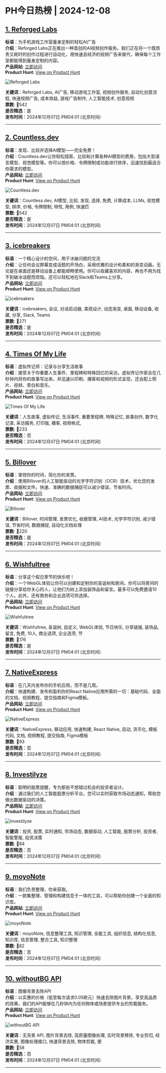 # PH今日热榜 | 2024-12-08  

## [1. Reforged Labs](https://www.producthunt.com/posts/reforged-labs?utm_campaign=producthunt-api&utm_medium=api-v2&utm_source=Application%3A+ph-daily+%28ID%3A+150577%29)  
**标语**：为手机游戏工作室量身定制的轻松AI广告  
**介绍**：Reforged Labs正在推出一种首创的AI视频创作服务。我们正在将一个既昂贵又耗时的创作过程进行自动化，用快速且经济的视频广告来替代，确保每个工作室都能得到量身定制的内容。  
**产品网站**: [立即访问](https://www.producthunt.com/r/UNOZJ7WZ5H4PDZ?utm_campaign=producthunt-api&utm_medium=api-v2&utm_source=Application%3A+ph-daily+%28ID%3A+150577%29)  
**Product Hunt**: [View on Product Hunt](https://www.producthunt.com/posts/reforged-labs?utm_campaign=producthunt-api&utm_medium=api-v2&utm_source=Application%3A+ph-daily+%28ID%3A+150577%29)  

![Reforged Labs](https://ph-files.imgix.net/82e3525e-c15c-4c2f-ae50-3b7daad4e7f4.png?auto=format&fit=crop&frame=1&h=512&w=1024)  

**关键词**：Reforged Labs, AI广告, 移动游戏工作室, 视频创作服务, 自动化创意流程, 快速视频广告, 成本效益, 游戏广告制作, 人工智能技术, 创意视频  
**票数**: 🔺542  
**是否精选**：是  
**发布时间**：2024年12月07日 PM04:01 (北京时间)  

---  

## [2. Countless.dev](https://www.producthunt.com/posts/countless-dev?utm_campaign=producthunt-api&utm_medium=api-v2&utm_source=Application%3A+ph-daily+%28ID%3A+150577%29)  
**标语**：发现、比较并选择AI模型——完全免费！  
**介绍**：Countless.dev让你轻松探索、比较和计算各种AI模型的费用，包括大型语言模型、视觉模型等。你可以按价格、令牌限制或功能进行排序，迅速找到最适合你需求的模型。  
**产品网站**: [立即访问](https://www.producthunt.com/r/YTH6SS3FALNF4X?utm_campaign=producthunt-api&utm_medium=api-v2&utm_source=Application%3A+ph-daily+%28ID%3A+150577%29)  
**Product Hunt**: [View on Product Hunt](https://www.producthunt.com/posts/countless-dev?utm_campaign=producthunt-api&utm_medium=api-v2&utm_source=Application%3A+ph-daily+%28ID%3A+150577%29)  

![Countless.dev](https://ph-files.imgix.net/0c46985b-d2a9-4450-9cad-129937d32e7b.png?auto=format&fit=crop&frame=1&h=512&w=1024)  

**关键词**：Countless.dev, AI模型, 比较, 发现, 选择, 免费, 计算成本, LLMs, 视觉模型, 排序, 价格, 令牌限制, 特性, 用例, 快速匹  
**票数**: 🔺542  
**是否精选**：是  
**发布时间**：2024年12月07日 PM04:01 (北京时间)  

---  

## [3. icebreakers](https://www.producthunt.com/posts/icebreakers-b45694ac-4bea-4ec9-870f-67a447107f26?utm_campaign=producthunt-api&utm_medium=api-v2&utm_source=Application%3A+ph-daily+%28ID%3A+150577%29)  
**标语**：一个精心设计的空间，用于冰破问题的交流  
**介绍**：让任何会议屏幕变成话题的开场白，采用优雅的设计和柔和的渐变动画。无论是在桌面还是移动设备上都能顺畅使用。你可以收藏喜欢的内容，再也不用为找不到破冰话题而烦恼。还可以轻松地在Slack和Teams上分享。  
**产品网站**: [立即访问](https://www.producthunt.com/r/GBLEBLHBVKZLTG?utm_campaign=producthunt-api&utm_medium=api-v2&utm_source=Application%3A+ph-daily+%28ID%3A+150577%29)  
**Product Hunt**: [View on Product Hunt](https://www.producthunt.com/posts/icebreakers-b45694ac-4bea-4ec9-870f-67a447107f26?utm_campaign=producthunt-api&utm_medium=api-v2&utm_source=Application%3A+ph-daily+%28ID%3A+150577%29)  

![icebreakers](https://ph-files.imgix.net/8bc32961-caa3-48a9-91cc-45a9538c08de.png?auto=format&fit=crop&frame=1&h=512&w=1024)  

**关键词**：icebreakers, 会议, 对话启动器, 美观设计, 动态渐变, 桌面, 移动设备, 收藏, 分享, Slack, Teams  
**票数**: 🔺271  
**是否精选**：是  
**发布时间**：2024年12月07日 PM04:01 (北京时间)  

---  

## [4. Times Of My Life](https://www.producthunt.com/posts/times-of-my-life?utm_campaign=producthunt-api&utm_medium=api-v2&utm_source=Application%3A+ph-daily+%28ID%3A+150577%29)  
**标语**：虚拟传记师：记录与分享生活故事  
**介绍**：接受关于你重要人生事件、里程碑和特殊回忆的采访。虚拟传记作家会在几秒钟内将你的故事写出来，并迅速以印刷、播客和视频的形式呈现，还会配上照片、视频、旁白和音乐。  
**产品网站**: [立即访问](https://www.producthunt.com/r/UQXGRPC6DUB5LC?utm_campaign=producthunt-api&utm_medium=api-v2&utm_source=Application%3A+ph-daily+%28ID%3A+150577%29)  
**Product Hunt**: [View on Product Hunt](https://www.producthunt.com/posts/times-of-my-life?utm_campaign=producthunt-api&utm_medium=api-v2&utm_source=Application%3A+ph-daily+%28ID%3A+150577%29)  

![Times Of My Life](https://ph-files.imgix.net/6a86fb22-4a1c-4f4b-b001-98dbef249aea.jpeg?auto=format&fit=crop&frame=1&h=512&w=1024)  

**关键词**：人生故事, 虚拟传记, 生活事件, 重要里程碑, 特殊记忆, 故事创作, 数字化记录, 采访服务, 打印版, 播客, 视频格式,  
**票数**: 🔺233  
**是否精选**：否  
**发布时间**：2024年12月07日 PM04:01 (北京时间)  

---  

## [5. Billover](https://www.producthunt.com/posts/billover?utm_campaign=producthunt-api&utm_medium=api-v2&utm_source=Application%3A+ph-daily+%28ID%3A+150577%29)  
**标语**：掌控你的时间，简化你的发票。  
**介绍**：使用Billover的人工智能驱动的光学字符识别（OCR）技术，优化您的发票、收据和文件。快速、准确的数据捕捉可以减少错误，节省时间。  
**产品网站**: [立即访问](https://www.producthunt.com/r/LQ5NQ2LE4WPGKS?utm_campaign=producthunt-api&utm_medium=api-v2&utm_source=Application%3A+ph-daily+%28ID%3A+150577%29)  
**Product Hunt**: [View on Product Hunt](https://www.producthunt.com/posts/billover?utm_campaign=producthunt-api&utm_medium=api-v2&utm_source=Application%3A+ph-daily+%28ID%3A+150577%29)  

![Billover](https://ph-files.imgix.net/3a6cc0e7-b419-43a1-9694-fe646f3c3180.png?auto=format&fit=crop&frame=1&h=512&w=1024)  

**关键词**：Billover, 时间管理, 发票优化, 收据管理, AI技术, 光学字符识别, 减少错误, 节省时间, 数据捕捉, 自动化文档处理  
**票数**: 🔺220  
**是否精选**：是  
**发布时间**：2024年12月07日 PM04:01 (北京时间)  

---  

## [6. Wishfultree](https://www.producthunt.com/posts/wishfultree?utm_campaign=producthunt-api&utm_medium=api-v2&utm_source=Application%3A+ph-daily+%28ID%3A+150577%29)  
**标语**：分享这个假日季节的快乐吧！  
**介绍**：一个WebGL体验让你可以创建和定制你的圣诞树和房间。你可以将房间的链接分享给你关心的人，让他们为树上添加装饰品和留言。最多可以免费邀请10个人。此外，还有商务和企业选项可供选择。  
**产品网站**: [立即访问](https://www.producthunt.com/r/IBPR3UBUZ6RMWU?utm_campaign=producthunt-api&utm_medium=api-v2&utm_source=Application%3A+ph-daily+%28ID%3A+150577%29)  
**Product Hunt**: [View on Product Hunt](https://www.producthunt.com/posts/wishfultree?utm_campaign=producthunt-api&utm_medium=api-v2&utm_source=Application%3A+ph-daily+%28ID%3A+150577%29)  

![Wishfultree](https://ph-files.imgix.net/04393032-032b-4ba9-9cc9-94f0d9982572.jpeg?auto=format&fit=crop&frame=1&h=512&w=1024)  

**关键词**：Wishfultree, 圣诞树, 自定义, WebGL体验, 节日快乐, 分享链接, 装饰品, 留言, 免费, 10人, 商业选项, 企业选项, 节  
**票数**: 🔺176  
**是否精选**：是  
**发布时间**：2024年12月07日 PM04:01 (北京时间)  

---  

## [7. NativeExpress](https://www.producthunt.com/posts/nativeexpress?utm_campaign=producthunt-api&utm_medium=api-v2&utm_source=Application%3A+ph-daily+%28ID%3A+150577%29)  
**标语**：在几天内发布你的手机应用，而不是几周。  
**介绍**：快速构建、发布和盈利你的React Native应用所需的一切：基础代码、全面的文档、视频教程、提交指南和Figma模板。  
**产品网站**: [立即访问](https://www.producthunt.com/r/BRDKRRYU7VAEQJ?utm_campaign=producthunt-api&utm_medium=api-v2&utm_source=Application%3A+ph-daily+%28ID%3A+150577%29)  
**Product Hunt**: [View on Product Hunt](https://www.producthunt.com/posts/nativeexpress?utm_campaign=producthunt-api&utm_medium=api-v2&utm_source=Application%3A+ph-daily+%28ID%3A+150577%29)  

![NativeExpress](https://ph-files.imgix.net/01e43e67-69c2-46c0-b658-cb0ca16ed60c.png?auto=format&fit=crop&frame=1&h=512&w=1024)  

**关键词**：NativeExpress, 移动应用, 快速构建, React Native, 启动, 货币化, 模板代码, 文档, 视频教程, 提交指南, Figma模板  
**票数**: 🔺93  
**是否精选**：否  
**发布时间**：2024年12月07日 PM04:01 (北京时间)  

---  

## [8. Investilyze](https://www.producthunt.com/posts/investilyze?utm_campaign=producthunt-api&utm_medium=api-v2&utm_source=Application%3A+ph-daily+%28ID%3A+150577%29)  
**标语**：聪明的股票提醒，专为那些不想错过机会的投资者设计。  
**介绍**：通过我们的人工智能股票分析平台，您可以实时获取市场动态通知，帮助您做出数据驱动的决策。  
**产品网站**: [立即访问](https://www.producthunt.com/r/JANVJTN7PJGHA5?utm_campaign=producthunt-api&utm_medium=api-v2&utm_source=Application%3A+ph-daily+%28ID%3A+150577%29)  
**Product Hunt**: [View on Product Hunt](https://www.producthunt.com/posts/investilyze?utm_campaign=producthunt-api&utm_medium=api-v2&utm_source=Application%3A+ph-daily+%28ID%3A+150577%29)  

![Investilyze](https://ph-files.imgix.net/aa836c36-87e2-48a5-a552-4efe2a10a8cb.png?auto=format&fit=crop&frame=1&h=512&w=1024)  

**关键词**：投资, 股票, 实时通知, 市场动态, 数据驱动, 人工智能, 股票分析, 投资者, 智能警报, 投资决策  
**票数**: 🔺84  
**是否精选**：否  
**发布时间**：2024年12月07日 PM04:01 (北京时间)  

---  

## [9. moyoNote](https://www.producthunt.com/posts/moyonote?utm_campaign=producthunt-api&utm_medium=api-v2&utm_source=Application%3A+ph-daily+%28ID%3A+150577%29)  
**标语**：我们负责整理，你来获取。  
**介绍**：一款集整理、管理和构建信息于一体的工具，可以帮助你创建一个全面的知识库。  
**产品网站**: [立即访问](https://www.producthunt.com/r/BBYGO7BAMTDH6T?utm_campaign=producthunt-api&utm_medium=api-v2&utm_source=Application%3A+ph-daily+%28ID%3A+150577%29)  
**Product Hunt**: [View on Product Hunt](https://www.producthunt.com/posts/moyonote?utm_campaign=producthunt-api&utm_medium=api-v2&utm_source=Application%3A+ph-daily+%28ID%3A+150577%29)  

![moyoNote](https://ph-files.imgix.net/30e72ebb-8ca0-4c15-bdfe-b01cd2f746eb.png?auto=format&fit=crop&frame=1&h=512&w=1024)  

**关键词**：moyoNote, 信息整理工具, 知识管理, 全能工具, 组织信息, 结构化信息, 知识库, 信息管理, 整合工具, 知识整理  
**票数**: 🔺82  
**是否精选**：否  
**发布时间**：2024年12月07日 PM04:01 (北京时间)  

---  

## [10. withoutBG API](https://www.producthunt.com/posts/withoutbg-api?utm_campaign=producthunt-api&utm_medium=api-v2&utm_source=Application%3A+ph-daily+%28ID%3A+150577%29)  
**标语**：图像背景去除API  
**介绍**：以实惠的价格（低至每次请求0.05欧元）快速去除图片背景，享受高品质的效果。我们的API能够在几秒钟内为任何物体或场景提供专业的剪裁服务。  
**产品网站**: [立即访问](https://www.producthunt.com/r/HQHTO7UFABFALI?utm_campaign=producthunt-api&utm_medium=api-v2&utm_source=Application%3A+ph-daily+%28ID%3A+150577%29)  
**Product Hunt**: [View on Product Hunt](https://www.producthunt.com/posts/withoutbg-api?utm_campaign=producthunt-api&utm_medium=api-v2&utm_source=Application%3A+ph-daily+%28ID%3A+150577%29)  

![withoutBG API](https://ph-files.imgix.net/da1cd95e-6cdb-4218-80b1-7922a960385b.png?auto=format&fit=crop&frame=1&h=512&w=1024)  

**关键词**：无背景 API, 图片背景去除, 高质量图像处理, 实时背景移除, 专业剪切, 经济实惠, 图像处理接口, 快速背景去除, 物体剪裁, 便  
**票数**: 🔺58  
**是否精选**：否  
**发布时间**：2024年12月07日 PM04:01 (北京时间)  

---  

